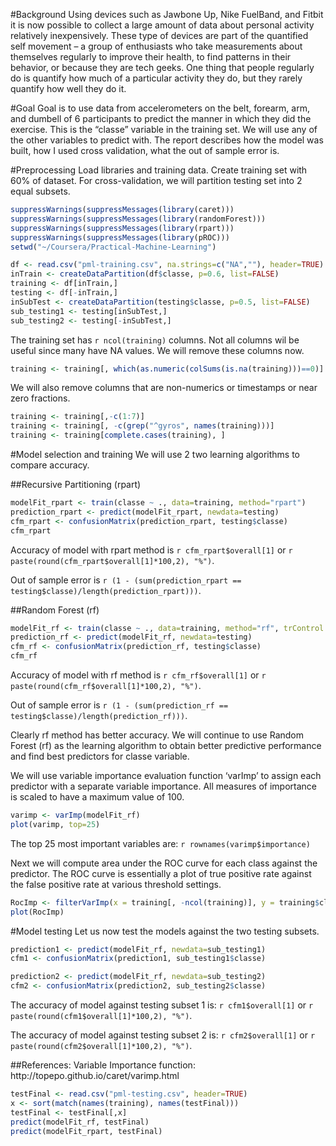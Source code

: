 #Background
Using devices such as Jawbone Up, Nike FuelBand, and Fitbit it is now possible to collect a large amount of data about personal activity relatively inexpensively. These type of devices are part of the quantified self movement – a group of enthusiasts who take measurements about themselves regularly to improve their health, to find patterns in their behavior, or because they are tech geeks. One thing that people regularly do is quantify how much of a particular activity they do, but they rarely quantify how well they do it. 

#Goal
Goal is to use data from accelerometers on the belt, forearm, arm, and dumbell of 6 participants to predict the manner in which they did the exercise. This is the "classe" variable in the training set. We will use any of the other variables to predict with. The report describes how the model was built, how I used cross validation, what the out of sample error is. 

#Preprocessing
Load libraries and training data. Create training set with 60% of dataset. For cross-validation, we will partition testing set into 2 equal subsets.
```r

suppressWarnings(suppressMessages(library(caret)))
suppressWarnings(suppressMessages(library(randomForest)))
suppressWarnings(suppressMessages(library(rpart)))
suppressWarnings(suppressMessages(library(pROC)))
setwd("~/Coursera/Practical-Machine-Learning")

df <- read.csv("pml-training.csv", na.strings=c("NA",""), header=TRUE)
inTrain <- createDataPartition(df$classe, p=0.6, list=FALSE)
training <- df[inTrain,]
testing <- df[-inTrain,]
inSubTest <- createDataPartition(testing$classe, p=0.5, list=FALSE)
sub_testing1 <- testing[inSubTest,]
sub_testing2 <- testing[-inSubTest,]

```

The training set has `r ncol(training)` columns. Not all columns wil be useful since many have NA values. We will remove these columns now.
```r
training <- training[, which(as.numeric(colSums(is.na(training)))==0)]
```

We will also remove columns that are non-numerics or timestamps or near zero fractions.
```r
training <- training[,-c(1:7)]
training <- training[, -c(grep("^gyros", names(training)))]
training <- training[complete.cases(training), ]
```

#Model selection and training
We will use 2 two learning algorithms to compare accuracy.

##Recursive Partitioning (rpart)
```r
modelFit_rpart <- train(classe ~ ., data=training, method="rpart") 
prediction_rpart <- predict(modelFit_rpart, newdata=testing)
cfm_rpart <- confusionMatrix(prediction_rpart, testing$classe)
cfm_rpart

```
Accuracy of model with rpart method is `r cfm_rpart$overall[1]` or `r paste(round(cfm_rpart$overall[1]*100,2), "%")`.

Out of sample error is `r (1 - (sum(prediction_rpart == testing$classe)/length(prediction_rpart)))`.

##Random Forest (rf)
```r
modelFit_rf <- train(classe ~ ., data=training, method="rf", trControl = trainControl(method="cv", number=4)) 
prediction_rf <- predict(modelFit_rf, newdata=testing)
cfm_rf <- confusionMatrix(prediction_rf, testing$classe)
cfm_rf

```

Accuracy of model with rf method is `r cfm_rf$overall[1]` or `r paste(round(cfm_rf$overall[1]*100,2), "%")`.

Out of sample error is `r (1 - (sum(prediction_rf == testing$classe)/length(prediction_rf)))`.

Clearly rf method has better accuracy. We will continue to use Random Forest (rf) as the learning algorithm to obtain better predictive performance and find best predictors for classe variable.

We will use variable importance evaluation function 'varImp' to assign each predictor with a separate variable importance. All measures of importance is scaled to have a maximum value of 100. 

```r
varimp <- varImp(modelFit_rf)
plot(varimp, top=25)
```

The top 25 most important variables are:
`r rownames(varimp$importance)`

Next we will compute area under the ROC curve for each class against the predictor. The ROC curve is essentially a plot of true positive rate against the false positive rate at various threshold settings.
```r
RocImp <- filterVarImp(x = training[, -ncol(training)], y = training$classe)
plot(RocImp)
```

#Model testing
Let us now test the models against the two testing subsets.
```r
prediction1 <- predict(modelFit_rf, newdata=sub_testing1)
cfm1 <- confusionMatrix(prediction1, sub_testing1$classe)

prediction2 <- predict(modelFit_rf, newdata=sub_testing2)
cfm2 <- confusionMatrix(prediction2, sub_testing2$classe)

```

The accuracy of model against testing subset 1 is: `r cfm1$overall[1]` or `r paste(round(cfm1$overall[1]*100,2), "%")`.

The accuracy of model against testing subset 2 is: `r cfm2$overall[1]` or `r paste(round(cfm2$overall[1]*100,2), "%")`.

##References:
Variable Importance function: http://topepo.github.io/caret/varimp.html

```r
testFinal <- read.csv("pml-testing.csv", header=TRUE)
x <- sort(match(names(training), names(testFinal)))
testFinal <- testFinal[,x]
predict(modelFit_rf, testFinal)
predict(modelFit_rpart, testFinal)
```

